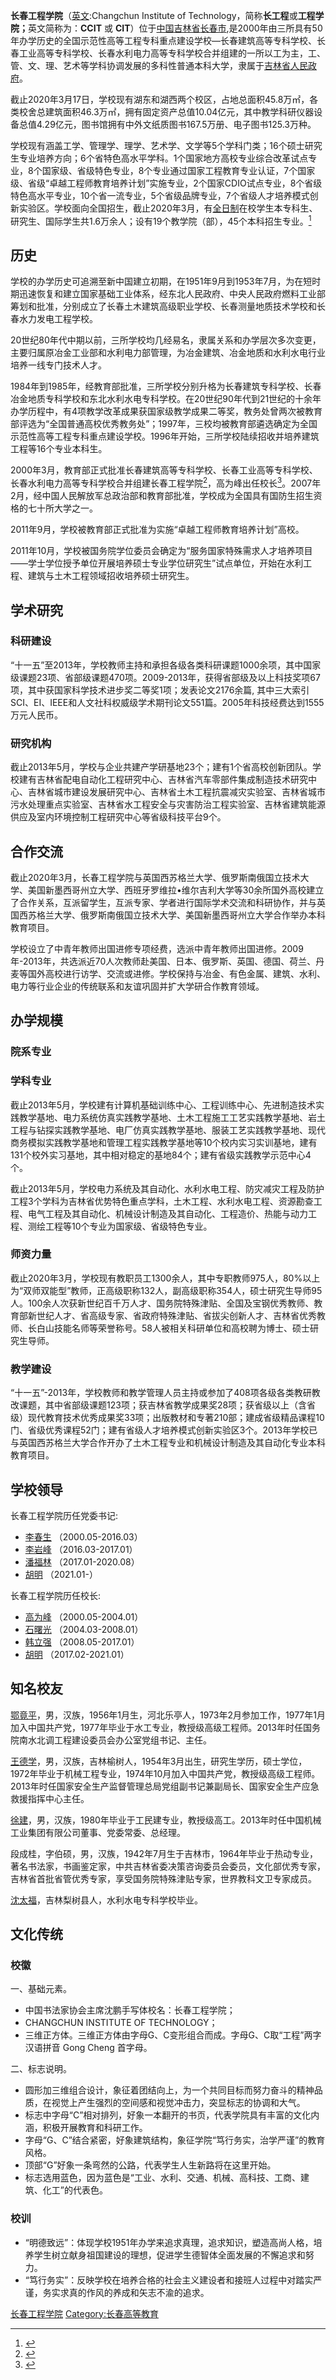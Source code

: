 {{Infobox University
| Name = 长春工程学院
| EnglishName = Changchun Institute Of Technology
| SealImage = 
| SealInfo = 长春工程学院校徽
| Motto = 明德致远　笃行务实
| Established = 1951年
| Type = [[公立大学|公立大学]]、[[应用型大学|应用型大学]]
| Secretary = [[胡明_(1963年)|胡明]]
| President = 
| Location = {{CHN}}[[吉林省|吉林省]][[长春市|长春市]]
| Campus = 湖西校区、湖东校区（2016年新校区）
| AreaTotal = 45.8万[[平方米|平方米]]
| Department = 19个教学单位、51个本科专业和17个专科专业
| Affiliations = [[吉林省教育厅|吉林省教育厅]]
| Faculty = 1300余人
| Professor = 108
| Associate Professor = 382
| Assistant Professor = 
| Lecturer = 737
| Student = 16000余人
| Undergraduate = 
| Postgraduate = 
| Master = 100
| Phd = 
| Data = 2009年1月18日<ref name="学校简介"/>
| Website = http://www.ccit.edu.cn
}}

'''长春工程学院'''（[[英文|英文]]:Changchun Institute of Technology，简称'''长工程'''或'''工程学院；'''英文简称为：'''CCIT''' 或 '''CIT'''）位于[[中国|中国]][[吉林省|吉林省]][[长春市|长春市]],是2000年由三所具有50年办学历史的全国示范性高等工程专科重点建设学校—长春建筑高等专科学校、长春工业高等专科学校、长春水利电力高等专科学校合并组建的一所以工为主，工、管、文、理、艺术等学科协调发展的多科性普通本科大学，隶属于[[吉林省人民政府|吉林省人民政府]]。

截止2020年3月17日，学校现有湖东和湖西两个校区，占地总面积45.8万㎡，各类校舍总建筑面积46.3万㎡，拥有固定资产总值10.04亿元，其中教学科研仪器设备总值4.29亿元，图书馆拥有中外文纸质图书167.5万册、电子图书125.3万种。

学校现有涵盖工学、管理学、理学、艺术学、文学等5个学科门类；16个硕士研究生专业培养方向；6个省特色高水平学科。1个国家地方高校专业综合改革试点专业，8个国家级、省级特色专业，8个专业通过国家工程教育专业认证，7个国家级、省级“卓越工程师教育培养计划”实施专业，2个国家CDIO试点专业，8个省级特色高水平专业，10个省一流专业，5个省级品牌专业，7个省级人才培养模式创新实验区。学校面向全国招生，截止2020年3月，有[[全日制|全日制]]在校学生本专科生、研究生、国际学生共1.6万余人；设有19个教学院（部），45个本科招生专业。<ref>{{Cite web|title=学校简介-长春工程学院|url=http://www.ccit.edu.cn/xxgk/xxjj.htm|accessdate=2021-02-18|work=www.ccit.edu.cn|archive-date=2021-04-23|archive-url=https://web.archive.org/web/20210423115315/http://www.ccit.edu.cn/xxgk/xxjj.htm|dead-url=no}}</ref>

== 历史 ==
学校的办学历史可追溯至新中国建立初期，在1951年9月到1953年7月，为在短时期迅速恢复和建立国家基础工业体系，经东北人民政府、中央人民政府燃料工业部筹划和批准，分别成立了长春土木建筑高级职业学校、长春测量地质技术学校和长春水力发电工程学校。

20世纪80年代中期以前，三所学校均几经易名，隶属关系和办学层次多次变更，主要归属原冶金工业部和水利电力部管理，为冶金建筑、冶金地质和水利水电行业培养一线专门技术人才。

1984年到1985年，经教育部批准，三所学校分别升格为长春建筑专科学校、长春冶金地质专科学校和东北水利水电专科学校。在20世纪90年代到21世纪的十余年办学历程中，有4项教学改革成果获国家级教学成果二等奖，教务处曾两次被教育部评选为“全国普通高校优秀教务处”；1997年，三校均被教育部遴选确定为全国示范性高等工程专科重点建设学校。1996年开始，三所学校陆续招收并培养建筑工程等16个专业本科生。

2000年3月，教育部正式批准长春建筑高等专科学校、长春工业高等专科学校、长春水利电力高等专科学校合并组建长春工程学院<ref>{{Cite book|title=跨世纪中国教育|last=中华人民共和国教育部编|first=|publisher=北京：[[高等教育出版社|高等教育出版社]]|year=2002.10|isbn=7-04-011486-0|location=|pages=362}}</ref>，高为峰出任校长<ref>{{Cite book|title=中国矿业概览 上|last=刘效良主编；王方汉，阳宁等副主编|first=|publisher=|year=2006.02|isbn=|location=|pages=411}}</ref>。2007年2月，经中国人民解放军总政治部和教育部批准，学校成为全国具有国防生招生资格的七十所大学之一。

2011年9月，学校被教育部正式批准为实施“卓越工程师教育培养计划”高校。

2011年10月，学校被国务院学位委员会确定为“服务国家特殊需求人才培养项目——学士学位授予单位开展培养硕士专业学位研究生”试点单位，开始在水利工程、建筑与土木工程领域招收培养硕士研究生。

== 学术研究 ==

=== 科研建设 ===
“十一五”至2013年，学校教师主持和承担各级各类科研课题1000余项，其中国家级课题23项、省部级课题470项。2009-2013年，获得省部级及以上科技奖项67项，其中获国家科学技术进步奖二等奖1项；发表论文2176余篇, 其中三大索引SCI、EI、IEEE和人文社科权威级学术期刊论文551篇。2005年科技经费达到1555万元人民币。

=== 研究机构 ===
截止2013年5月，学校与企业共建产学研基地23个；建有1个省高校创新团队。学校建有吉林省配电自动化工程研究中心、吉林省汽车零部件集成制造技术研究中心、吉林省城市建设发展研究中心、吉林省土木工程抗震减灾实验室、吉林省城市污水处理重点实验室、吉林省水工程安全与灾害防治工程实验室、吉林省建筑能源供应及室内环境控制工程研究中心等省级科技平台9个。

== 合作交流 ==
截止2020年3月，长春工程学院与英国西苏格兰大学、俄罗斯南俄国立技术大学、美国新墨西哥州立大学、西班牙罗维拉•维尔吉利大学等30余所国外高校建立了合作关系，互派留学生，互派专家、学者进行国际学术交流和科研协作，并与英国西苏格兰大学、俄罗斯南俄国立技术大学、美国新墨西哥州立大学合作举办本科教育项目。

学校设立了中青年教师出国进修专项经费，选派中青年教师出国进修。2009年-2013年，共选派近70人次教师赴美国、日本、俄罗斯、英国、德国、荷兰、丹麦等国外高校进行访学、交流或进修。学校保持与冶金、有色金属、建筑、水利、电力等行业企业的传统联系和友谊巩固并扩大学研合作教育领域。 

== 办学规模 ==

=== 院系专业 ===
{{长春工程学院}}

=== 学科专业 ===
截止2013年5月，学校建有计算机基础训练中心、工程训练中心、先进制造技术实践教学基地、电力系统仿真实践教学基地、土木工程施工工艺实践教学基地、岩土工程与钻探实践教学基地、电厂仿真实践教学基地、服装工艺实践教学基地、现代商务模拟实践教学基地和管理工程实践教学基地等10个校内实习实训基地，建有131个校外实习基地，其中相对稳定的基地84个；建有省级实践教学示范中心4个。

截止2013年5月，学校电力系统及其自动化、水利水电工程、防灾减灾工程及防护工程3个学科为吉林省优势特色重点学科，土木工程、水利水电工程、资源勘查工程、电气工程及其自动化、机械设计制造及其自动化、工程造价、热能与动力工程、测绘工程等10个专业为国家级、省级特色专业。

=== 师资力量 ===
截止2020年3月，学校现有教职员工1300余人，其中专职教师975人，80%以上为“双师双能型”教师，正高级职称132人，副高级职称354人，硕士研究生导师95人。100余人次获新世纪百千万人才、国务院特殊津贴、全国及宝钢优秀教师、教育部新世纪人才、省高级专家、省政府特殊津贴、省拔尖创新人才、吉林省优秀教师、长白山技能名师等荣誉称号。58人被相关科研单位和高校聘为博士、硕士研究生导师。

=== 教学建设 ===
“十一五”-2013年，学校教师和教学管理人员主持或参加了408项各级各类教研教改课题，其中省部级课题123项；获吉林省教学成果奖28项；获省级以上（含省级）现代教育技术优秀成果奖33项；出版教材和专著210部；建成省级精品课程10门、省级优秀课程52门；建有省级人才培养模式创新实验区3个。2013年学校已与英国西苏格兰大学合作开办了土木工程专业和机械设计制造及其自动化专业本科教育项目。

== 学校领导 ==
长春工程学院历任党委书记:
*[[李春生|李春生]]  （2000.05-2016.03）
*[[李岩峰|李岩峰]]  （2016.03-2017.01）
*[[潘福林|潘福林]]  （2017.01-2020.08）
*[[胡明_(1963年)|胡明]]  （2021.01-）

长春工程学院历任校长:
*[[高为峰|高为峰]]  （2000.05-2004.01）
*[[石曙光|石曙光]]  （2004.03-2008.01）
*[[韩立强|韩立强]]  （2008.05-2017.01）
*[[胡明_(1963年)|胡明]]  （2017.02-2021.01）

== 知名校友 ==

[[鄂竟平|鄂竟平]]，男，汉族，1956年1月生，河北乐亭人，1973年2月参加工作，1977年1月加入中国共产党，1977年毕业于水工专业，教授级高级工程师。2013年时任国务院南水北调工程建设委员会办公室党组书记、主任。

[[王德学|王德学]]，男，汉族，吉林榆树人，1954年3月出生，研究生学历，硕士学位，1972年毕业于机械工程专业，1974年10月加入中国共产党，教授级高级工程师。2013年时任国家安全生产监督管理总局党组副书记兼副局长、国家安全生产应急救援指挥中心主任。
 
[[徐建_(1958年)|徐建]]，男，汉族，1980年毕业于工民建专业，教授级高工。2013年时任中国机械工业集团有限公司董事、党委常委、总经理。

段成桂，字伯硕，男，汉族，1942年7月生于吉林市，1964年毕业于热动专业，著名书法家，书画鉴定家，中共吉林省委决策咨询委员会委员，文化部优秀专家，吉林省首批省管优秀专家，享受国务院特殊津贴专家，世界教科文卫专家成员。

[[沈太福|沈太福]]，吉林梨树县人，水利水电专科学校毕业。

== 文化传统 ==

=== 校徽 ===
一、基础元素。
*中国书法家协会主席沈鹏手写体校名：长春工程学院；
*CHANGCHUN INSTITUTE OF TECHNOLOGY；
*三维正方体。三维正方体由字母G、C变形组合而成。字母G、C取“工程”两字汉语拼音 Gong Cheng 首字母。

二、标志说明。
*圆形加三维组合设计，象征着团结向上，为一个共同目标而努力奋斗的精神品质，在视觉上产生强烈的空间感和视觉冲击力，突显标志的协调和大气。
*标志中字母“C”相对排列，好象一本翻开的书页，代表学院具有丰富的文化内涵，积极开展教育和科研工作。
*字母“G、C”结合紧密，好象建筑结构，象征学院“笃行务实，治学严谨”的教育风格。
*顶部“G”好象一条弯然的公路，代表学生人生新路将在这里开始。
*标志选用蓝色，因为蓝色是“工业、水利、交通、机械、高科技、工商、建筑、化工”的代表色。

=== 校训 ===
*“明德致远”：体现学校1951年办学来追求真理，追求知识，塑造高尚人格，培养学生树立献身祖国建设的理想，促进学生德智体全面发展的不懈追求和努力。
*“笃行务实”：反映学校在培养合格的社会主义建设者和接班人过程中对踏实严谨，务实求真的作风的养成和矢志不渝的追求。

{{吉林高等院校}}

[[Category:长春工程学院|]]
[[Category:长春高等教育|Category:长春高等教育]]
<references />